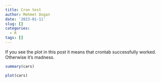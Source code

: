 ```yaml
---
title: Cron test
author: Mehmet Dogan
date: '2023-01-11'
slug: []
categories:
  - R
tags: []
---
```



If you see the plot in this post it means that crontab successfully worked. Otherwise it's madness. 

```r
summary(cars)
```


```r
plot(cars)
```